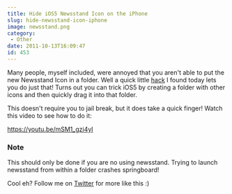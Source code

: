 ```yaml
---
title: Hide iOS5 Newsstand Icon on the iPhone
slug: hide-newsstand-icon-iphone
image: newsstand.png
category:
 - Other
date: 2011-10-13T16:09:47
id: 453
---
```


Many people, myself included, were annoyed that you aren't able to put the new Newsstand Icon in a folder. Well a quick little [hack](http://thecodingmassacre.wordpress.com/2011/10/13/newsstand-folder-no-jailbreak-ios-5/) I found today lets you do just that! Turns out you can trick iOS5 by creating a folder with other icons and then quickly drag it into that folder.

This doesn't require you to jail break, but it does take a quick finger! Watch this video to see how to do it:

https://youtu.be/mSM1_gzi4yI

### Note

This should only be done if you are no using newsstand. Trying to launch newsstand from within a folder crashes springboard!

Cool eh? Follow me on [Twitter](http://twitter.com/wesbos) for more like this :)